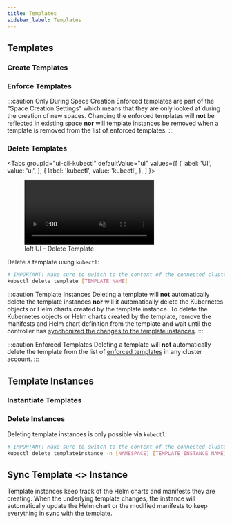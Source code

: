 ```yaml
---
title: Templates
sidebar_label: Templates
---
```




<WhatAreTemplatesFragment/>


## Templates

### Create Templates

<CreateTemplatesFragment/>


### Enforce Templates

<EnforceTemplatesFragment/>

:::caution Only During Space Creation
Enforced templates are part of the "Space Creation Settings" which means that they are only looked at during the creation of new spaces. Changing the enforced templates will **not** be reflected in existing space **nor** will template instances be removed when a template is removed from the list of enforced templates.
:::


### Delete Templates

<Tabs
  groupId="ui-cli-kubectl"
  defaultValue="ui"
  values={[
    { label: 'UI', value: 'ui', },
    { label: 'kubectl', value: 'kubectl', },
  ]
}>
<TabItem value="ui">

<figure class="frame">
  <video controls loop autoplay="true" muted>
    <source src="/img/ui/clusters/delete-template.mp4" type="video/mp4" />
  </video>
  <figcaption>loft UI - Delete Template</figcaption>
</figure>

</TabItem>
<TabItem value="kubectl">

Delete a template using `kubectl`:
```bash
# IMPORTANT: Make sure to switch to the context of the connected cluster!
kubectl delete template [TEMPLATE_NAME]
```

</TabItem>
</Tabs>

:::caution Template Instances
Deleting a template will **not** automatically delete the template instances **nor** will it automatically delete the Kubernetes objects or Helm charts created by the template instance. To delete the Kubernetes objects or Helm charts created by the template, remove the manifests and Helm chart definition from the template and wait until the controller has [synchonized the changes to the template instances](#sync-template--instance).
:::

:::caution Enforced Templates
Deleting a template will **not** automatically delete the template from the list of [enforced templates](#enforce-templates) in any cluster account.
:::


## Template Instances

<TemplateInstancesFragment/>


### Instantiate Templates

<InstantiateTemplatesFragment/>


### Delete Instances
Deleting template instances is only possible via `kubectl`:
```bash
# IMPORTANT: Make sure to switch to the context of the connected cluster!
kubectl delete templateinstance -n [NAMESPACE] [TEMPLATE_INSTANCE_NAME]
```


## Sync Template &lt;&gt; Instance
Template instances keep track of the Helm charts and manifests they are creating. When the underlying template changes, the instance will automatically update the Helm chart or the modified manifests to keep everything in sync with the template.
